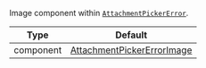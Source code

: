 Image component within [`AttachmentPickerError`](/reactnative/core-components/overlay-provider#attachmentpickererror).

| Type      | Default                                                                                                                                                                         |
| --------- | ------------------------------------------------------------------------------------------------------------------------------------------------------------------------------- |
| component | [AttachmentPickerErrorImage](https://github.com/GetStream/stream-chat-react-native/blob/main/package/src/components/AttachmentPicker/components/AttachmentPickerErrorImage.tsx) |
